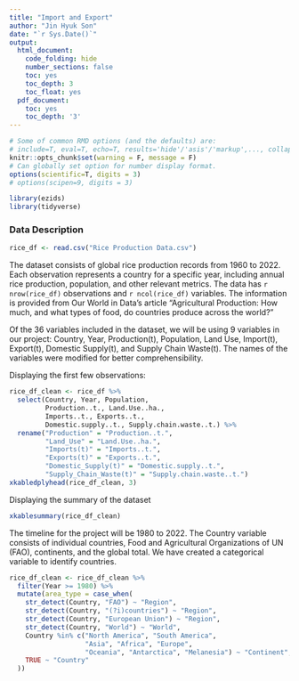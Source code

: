 ```yaml
---
title: "Import and Export"
author: "Jin Hyuk Son"
date: "`r Sys.Date()`"
output:
  html_document:
    code_folding: hide
    number_sections: false
    toc: yes
    toc_depth: 3
    toc_float: yes
  pdf_document:
    toc: yes
    toc_depth: '3'
---
```


```r
# Some of common RMD options (and the defaults) are: 
# include=T, eval=T, echo=T, results='hide'/'asis'/'markup',..., collapse=F, warning=T, message=T, error=T, cache=T, fig.width=6, fig.height=4, fig.dim=c(6,4) #inches, fig.align='left'/'center','right', 
knitr::opts_chunk$set(warning = F, message = F)
# Can globally set option for number display format.
options(scientific=T, digits = 3) 
# options(scipen=9, digits = 3) 
```

```r
library(ezids)
library(tidyverse)
```

### Data Description
```r
rice_df <- read.csv("Rice Production Data.csv")
```
The dataset consists of global rice production records from 1960 to 2022. Each observation represents a country for a specific year, including annual rice production, population, and other relevant metrics. The data has `r nrow(rice_df)` observations and `r ncol(rice_df)` variables. The information is provided from Our World in Data's article "Agricultural Production: How much, and what types of food, do countries produce across the world?"
  
Of the 36 variables included in the dataset, we will be using 9 variables in our project: Country, Year, Production(t), Population, Land Use, Import(t), Export(t), Domestic Supply(t), and Supply Chain Waste(t). The names of the variables were modified for better comprehensibility. 
  
Displaying the first few observations:
```r
rice_df_clean <- rice_df %>%
  select(Country, Year, Population,
         Production..t., Land.Use..ha.,
         Imports..t., Exports..t.,
         Domestic.supply..t., Supply.chain.waste..t.) %>%
  rename("Production" = "Production..t.",
         "Land_Use" = "Land.Use..ha.",
         "Imports(t)" = "Imports..t.",
         "Exports(t)" = "Exports..t.",
         "Domestic_Supply(t)" = "Domestic.supply..t.",
         "Supply_Chain_Waste(t)" = "Supply.chain.waste..t.")
xkabledplyhead(rice_df_clean, 3)

```

  
Displaying the summary of the dataset
```r
xkablesummary(rice_df_clean)
```
  
The timeline for the project will be 1980 to 2022. The Country variable consists of individual countries, Food and Agricultural Organizations of UN (FAO), continents, and the global total. We have created a categorical variable to identify countries.
```r
rice_df_clean <- rice_df_clean %>%
  filter(Year >= 1980) %>%
  mutate(area_type = case_when(
    str_detect(Country, "FAO") ~ "Region",
    str_detect(Country, "(?i)countries") ~ "Region",
    str_detect(Country, "European Union") ~ "Region",
    str_detect(Country, "World") ~ "World",
    Country %in% c("North America", "South America",
                   "Asia", "Africa", "Europe",
                   "Oceania", "Antarctica", "Melanesia") ~ "Continent",
    TRUE ~ "Country"
  ))
```














